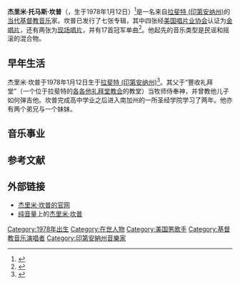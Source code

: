 {{Infobox musical artist
|Name = 杰里米·坎普
|Img = Jeremy Camp.jpg
|Img_capt = 杰里米·坎普于2019年6月的演唱
|Background = solo_singer 
|Birth_name = 杰里米·托马斯·坎普
|Alias = 
|Born = {{birth date and age|1978|01|12}}
|Died =
|Origin = [[拉斐特_(印第安纳州)|拉斐特 (印第安纳州)]]
|Instrument = 
|Genre = [[当代基督教音乐|当代基督教音乐]]<br />[[基督教摇滚|基督教摇滚]]
|Occupation = 音乐家
|Years_active = 2000年 ～ 现在
|Label = [[布兰登·埃贝尔唱片公司|布兰登·埃贝尔唱片公司]]
|Associated_acts = 
|URL = [http://www.jeremycamp.com/ http://www.jeremycamp.com/]
}}
'''杰里米·托马斯·坎普'''（{{lang-en|Jeremy Thomas Camp}}，生于1978年1月12日）<ref>{{cite web |url=http://www.mtv.com/lyrics/camp_jeremy/longing_heart/3212798/lyrics.jhtml |title=Longing Heart Lyrics |publisher=[[MTV.com|MTV.com]] |accessdate=October 13, 2008 |archive-date=2008-12-05 |archive-url=https://web.archive.org/web/20081205043606/http://www.mtv.com/lyrics/camp_jeremy/longing_heart/3212798/lyrics.jhtml |dead-url=no }}</ref>是一名来自[[拉斐特_(印第安纳州)|拉斐特 (印第安纳州)]]的[[当代基督教音乐|当代基督教音乐]]家。坎普已发行了七张专辑，其中四张经[[美国唱片业协会|美国唱片业协会]]认证为[[金唱片|金唱片]]，还有两张为[[现场唱片|现场唱片]]，并有17首冠军单曲<ref name="jfh dec3">{{cite web |url=http://www.jesusfreakhideout.com/news/2008/12/03.JEREMY%20CAMPS%20ALBUM%20CHARTS%20ON%20BILLBOARD%20200%20WITH%20PERSONAL%20BEST%20DEBUT.asp |title=Jeremy Camp's Album Charts On Billboard 200 with Personal Best Debut |publisher=[[Jesus_Freak_Hideout|Jesus Freak Hideout]] |date=December 3, 2008 |accessdate=December 12, 2008 |archive-date=2008-12-31 |archive-url=https://web.archive.org/web/20081231091539/http://jesusfreakhideout.com/news/2008/12/03.JEREMY%20CAMPS%20ALBUM%20CHARTS%20ON%20BILLBOARD%20200%20WITH%20PERSONAL%20BEST%20DEBUT.asp |dead-url=no }}</ref>。他起先的音乐类型是民谣和摇滚的混合物。

== 早年生活 ==
杰里米·坎普于1978年1月12日生于[[拉斐特_(印第安纳州)|拉斐特 (印第安纳州)]]<ref name="allmusic">{{cite web |url=http://www.allmusic.com/artist/jeremy-camp-p542070 |title=Jeremy Camp Biography |publisher=[[Allmusic|Allmusic]] |accessdate=October 13, 2008 |author=Mark Deming |archive-date=2012-04-29 |archive-url=https://web.archive.org/web/20120429071841/http://allmusic.com/artist/jeremy-camp-p542070 |dead-url=no }}</ref>。其父于“豐收礼拜堂”（一个位于拉斐特的[[各各他礼拜堂教会|各各他礼拜堂教会]]的教堂）当牧师侍奉神，并曾教他儿子如何弹吉他。坎普完成高中学业之后进入南加州的一所圣经学院学习了两年。他亦有两个弟兄与一个妹妹。

== 音乐事业 ==
==参考文献==
{{reflist}}
== 外部链接 ==
* [http://www.jeremycamp.com 杰里米·坎普的官网] {{Wayback|url=http://www.jeremycamp.com/ |date=20110222145841 }}
* [[纯音量|纯音量]]上的[https://web.archive.org/web/20111120132814/http://www.purevolume.com/jeremycamp 杰里米·坎普]

{{杰里米·坎普}}

{{Authority control}}
{{DEFAULTSORT:Camp, Jeremy}}

[[Category:1978年出生|Category:1978年出生]]
[[Category:在世人物|Category:在世人物]]
[[Category:美国男歌手|Category:美国男歌手]]
[[Category:基督教音乐演唱者|Category:基督教音乐演唱者]]
[[Category:印第安納州音樂家|Category:印第安納州音樂家]]
